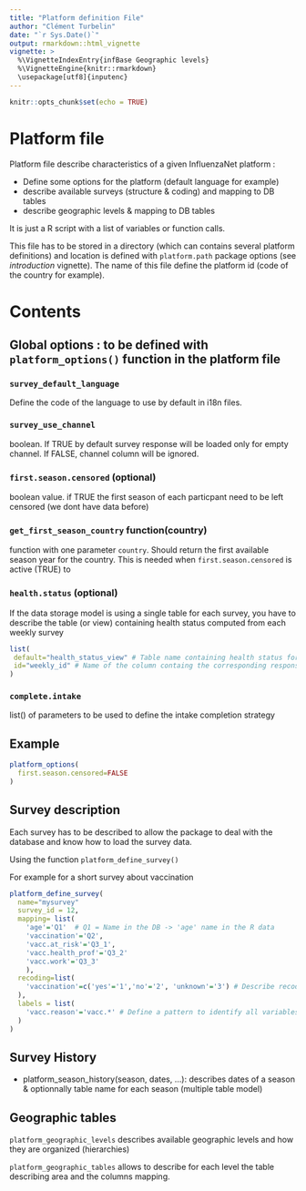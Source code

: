 ```yaml
---
title: "Platform definition File"
author: "Clément Turbelin"
date: "`r Sys.Date()`"
output: rmarkdown::html_vignette
vignette: >
  %\VignetteIndexEntry{infBase Geographic levels}
  %\VignetteEngine{knitr::rmarkdown}
  \usepackage[utf8]{inputenc}
---
```


```r
knitr::opts_chunk$set(echo = TRUE)
```

# Platform file

Platform file describe characteristics of a given InfluenzaNet platform :

- Define some options for the platform (default language for example)
- describe available surveys (structure & coding) and mapping to DB tables
- describe geographic levels & mapping to DB tables 

It is just a R script with a list of variables or function calls.

This file has to be stored in a directory (which can contains several platform definitions) and location is defined with `platform.path` package options (see *introduction* vignette).
The name of this file define the platform id (code of the country for example).

# Contents

## Global options : to be defined with `platform_options()` function in the platform file

### `survey_default_language`
Define the code of the language to use by default in i18n files.

### `survey_use_channel` 
boolean. If TRUE by default survey response will be loaded only for empty channel. If FALSE, channel column will be ignored.

### `first.season.censored` (optional)
boolean value. if TRUE the first season of each particpant need to be left censored (we dont have data before)

### `get_first_season_country` function(country)
function with one parameter `country`. Should return the first available season year for the country. This is needed when `first.season.censored` is active (TRUE) to
 
### `health.status` (optional)
If the data storage model is using a single table for each survey, you have to describe the table (or view) containing
health status computed from each weekly survey 

```r
list(
 default="health_status_view" # Table name containing health status for each survey
 id="weekly_id" # Name of the column containg the corresponding response id in the weekly's data response table. 
)
```

### `complete.intake`
list() of parameters to be used to define the intake completion strategy

## Example

```r
platform_options(
  first.season.censored=FALSE
)

```
## Survey description

Each survey has to be described to allow the package to deal with the database and know how to load the survey data.

Using the function `platform_define_survey()`

For example for a short survey about vaccination

```r

platform_define_survey(
  name="mysurvey"
  survey_id = 12,
  mapping= list(
    'age'='Q1'  # Q1 = Name in the DB -> 'age' name in the R data
    'vaccination'='Q2',
    'vacc.at_risk'='Q3_1',
    'vacc.health_prof'='Q3_2'
    'vacc.work'='Q3_3'
    ),
  recoding=list(
    'vaccination'=c('yes'='1','no'='2', 'unknown'='3') # Describe recoding to meaningfull levels
  ),
  labels = list(
    'vacc.reason'='vacc.*' # Define a pattern to identify all variables about vaccination reason
  )
)

```

## Survey History

- platform_season_history(season, dates, ...): describes dates of a season & optionnally table name for each season (multiple table model)

## Geographic tables

`platform_geographic_levels` describes available geographic levels and how they are organized (hierarchies)

`platform_geographic_tables` allows to describe for each level the table describing area and the columns mapping.
